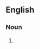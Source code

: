 {{also|cuff links}}

==English==

===Noun===
{{head|en|noun plural form}}

# {{plural of|cufflink|lang=en}}